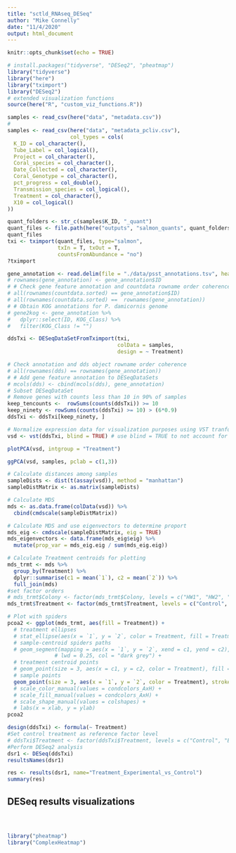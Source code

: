 ```yaml
---
title: "sctld_RNAseq_DESeq"
author: "Mike Connelly"
date: "11/4/2020"
output: html_document
---
```


```r
knitr::opts_chunk$set(echo = TRUE)
```
```r
# install.packages("tidyverse", "DESeq2", "pheatmap")
library("tidyverse")
library("here")
library("tximport")
library("DESeq2")
# extended visualization functions
source(here("R", "custom_viz_functions.R"))
```

```r
samples <- read_csv(here("data", "metadata.csv"))
# 
samples <- read_csv(here("data", "metadata_pcliv.csv"), 
                    col_types = cols(
  K_ID = col_character(),
  Tube_Label = col_logical(),
  Project = col_character(),
  Coral_species = col_character(),
  Date_Collected = col_character(),
  Coral_Genotype = col_character(),
  pct_progress = col_double(),
  Transmission_species = col_logical(),
  Treatment = col_character(),
  X10 = col_logical()
))
```

```r
quant_folders <- str_c(samples$K_ID, "_quant")
quant_files <- file.path(here("outputs", "salmon_quants", quant_folders), pattern = "quant.sf")
quant_files
txi <- tximport(quant_files, type="salmon",
                txIn = T, txOut = T,
                countsFromAbundance = "no")
?tximport
```
```r
gene_annotation <- read.delim(file = "./data/psst_annotations.tsv", header = T) %>% arrange(ID)
# rownames(gene_annotation) <- gene_annotation$ID
# # Check gene feature annotation and countdata rowname order coherence
# all(rownames(countdata.sorted) == gene_annotation$ID)
# all(rownames(countdata.sorted) ==  rownames(gene_annotation))
# # Obtain KOG annotations for P. damicornis genome
# gene2kog <- gene_annotation %>%
#   dplyr::select(ID, KOG_Class) %>% 
#   filter(KOG_Class != "")
```

```r
ddsTxi <- DESeqDataSetFromTximport(txi,
                                   colData = samples,
                                   design = ~ Treatment)
```
```r
# Check annotation and dds object rowname order coherence
# all(rownames(dds) == rownames(gene_annotation))
# # Add gene feature annotation to DESeqDataSets
# mcols(dds) <- cbind(mcols(dds), gene_annotation)
# Subset DESeqDataSet
# Remove genes with counts less than 10 in 90% of samples
keep_tencounts <-  rowSums(counts(ddsTxi)) >= 10
keep_ninety <- rowSums(counts(ddsTxi) >= 10) > (6*0.9)
ddsTxi <- ddsTxi[keep_ninety, ]
```
```r
# Normalize expression data for visualization purposes using VST tranformation
vsd <- vst(ddsTxi, blind = TRUE) # use blind = TRUE to not account for experimental design
```
```r
plotPCA(vsd, intgroup = "Treatment")
```

```r
ggPCA(vsd, samples, pclab = c(1,3))
```
```r
# Calculate distances among samples
sampleDists <- dist(t(assay(vsd)), method = "manhattan")
sampleDistMatrix <- as.matrix(sampleDists)

# Calculate MDS
mds <- as.data.frame(colData(vsd)) %>% 
  cbind(cmdscale(sampleDistMatrix))

# Calculate MDS and use eigenvectors to determine proport
mds_eig <- cmdscale(sampleDistMatrix, eig = TRUE)
mds_eigenvectors <- data.frame(mds_eig$eig) %>% 
  mutate(prop_var = mds_eig.eig / sum(mds_eig.eig))
```
```r
# Calculate Treatment centroids for plotting
mds_trmt <- mds %>%
  group_by(Treatment) %>%
  dplyr::summarise(c1 = mean(`1`), c2 = mean(`2`)) %>%    
  full_join(mds)
#set factor orders 
# mds_trmt$Colony <- factor(mds_trmt$Colony, levels = c("HW1", "HW2", "WT1", "WT2"), ordered = TRUE)
mds_trmt$Treatment <- factor(mds_trmt$Treatment, levels = c("Control", "Experimental"), ordered = TRUE)

# Plot with spiders
pcoa2 <- ggplot(mds_trmt, aes(fill = Treatment)) +
  # treatment ellipses
  # stat_ellipse(aes(x = `1`, y = `2`, color = Treatment, fill = Treatment), geom = "polygon", type = "norm", alpha = 0.0) + 
  # sample-centroid spiders paths
  # geom_segment(mapping = aes(x = `1`, y = `2`, xend = c1, yend = c2),
               # lwd = 0.25, col = "dark grey") +
  # treatment centroid points
  # geom_point(size = 3, aes(x = c1, y = c2, color = Treatment), fill = "black", shape = 21, stroke = 2, show.legend = FALSE) +
  # sample points
  geom_point(size = 3, aes(x = `1`, y = `2`, color = Treatment), stroke = 0.5, show.legend = FALSE)
  # scale_color_manual(values = condcolors_AxH) +
  # scale_fill_manual(values = condcolors_AxH) +
  # scale_shape_manual(values = colshapes) +
  # labs(x = xlab, y = ylab)
pcoa2
```

```r
design(ddsTxi) <- formula(~ Treatment)
#Set control treatment as reference factor level
# ddsTxi$Treatment <- factor(ddsTxi$Treatment, levels = c("Control", "Experiment"))
#Perform DESeq2 analysis
dsr1 <- DESeq(ddsTxi)
resultsNames(dsr1)
```

```r
res <- results(dsr1, name="Treatment_Experimental_vs_Control")
summary(res)
```


## DESeq results visualizations

```r

```
```r

```

```r

```

```r
library("pheatmap")
library("ComplexHeatmap")

```

